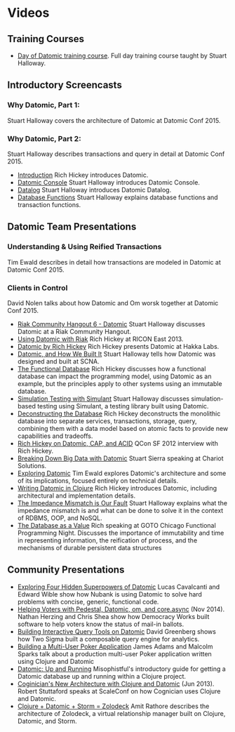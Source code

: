 Videos
======

Training Courses
----------------

- [Day of Datomic training course](../learning/day-of-datomic.html). Full day training course taught by Stuart Halloway.





Introductory Screencasts
------------------------



### Why Datomic, Part 1:

Stuart Halloway covers the architecture of Datomic at Datomic Conf 2015.





### Why Datomic, Part 2:

Stuart Halloway describes transactions and query in detail at Datomic Conf 2015.

- [Introduction](https://www.youtube.com/watch?v=RKcqYZZ9RDY) Rich Hickey introduces Datomic.
- [Datomic Console](https://t.co/9ohMFMRHQM) Stuart Halloway introduces Datomic Console.
- [Datalog](https://www.youtube.com/watch?v=bAilFQdaiHk) Stuart Halloway introduces Datomic Datalog.
- [Database Functions](https://www.youtube.com/watch?v=8fY687k7DMA) Stuart Halloway explains database functions and transaction functions.







Datomic Team Presentations
--------------------------



### Understanding &amp; Using Reified Transactions

Tim Ewald describes in detail how transactions are modeled in Datomic at Datomic Conf 2015.





### Clients in Control

David Nolen talks about how Datomic and Om worsk together at Datomic Conf 2015.

- [Riak Community Hangout 6 - Datomic](https://www.youtube.com/watch?v=VD9UCfQohQE) Stuart Halloway discusses Datomic at a Riak Community Hangout.
- [Using Datomic with Riak](https://www.youtube.com/watch?v=FOQVWdG5e2s) Rich Hickey at RICON East 2013.
- [Datomic by Rich Hickey](https://www.youtube.com/watch?v=4iaIwiemqfo) Rich Hickey presents Datomic at Hakka Labs.
- [Datomic, and How We Built It](https://vimeo.com/79432448) Stuart Halloway tells how Datomic was designed and built at SCNA.
- [The Functional Database](https://www.infoq.com/presentations/datomic-functional-database/) Rich Hickey discusses how a functional database can impact the programming model, using Datomic as an example, but the principles apply to other systems using an immutable database.
- [Simulation Testing with Simulant](https://www.infoq.com/presentations/Simulation-Testing/) Stuart Halloway discusses simulation-based testing using Simulant, a testing library built using Datomic.
- [Deconstructing the Database](https://www.infoq.com/presentations/Deconstructing-Database/) Rich Hickey deconstructs the monolithic database into separate services, transactions, storage, query, combining them with a data model based on atomic facts to provide new capabilities and tradeoffs.
- [Rich Hickey on Datomic, CAP, and ACID](https://www.infoq.com/interviews/hickey-datomic-cap/) QCon SF 2012 interview with Rich Hickey.
- [Breaking Down Big Data with Datomic](https://vimeo.com/57428515) Stuart Sierra speaking at Chariot Solutions.
- [Exploring Datomic](https://vimeo.com/53162418) Tim Ewald explores Datomic's architecture and some of its implications, focused entirely on technical details.
- [Writing Datomic in Clojure](https://www.infoq.com/presentations/Datomic/) Rich Hickey introduces Datomic, including architectural and implementation details.
- [The Impedance Mismatch is Our Fault](https://www.infoq.com/presentations/Impedance-Mismatch/) Stuart Halloway explains what the impedance mismatch is and what can be done to solve it in the context of RDBMS, OOP, and NoSQL.
- [The Database as a Value](https://www.youtube.com/watch?v=EKdV1IgAaFc) Rich speaking at GOTO Chicago Functional Programming Night. Discusses the importance of immutability and time in representing information, the reification of process, and the mechanisms of durable persistent data structures







Community Presentations
-----------------------

- [Exploring Four Hidden Superpowers of Datomic](https://www.youtube.com/watch?v=7lm3K8zVOdY) Lucas Cavalcanti and Edward Wible show how Nubank is using Datomic to solve hard problems with concise, generic, functional code.
- [Helping Voters with Pedestal, Datomic, om, and core.async](https://www.youtube.com/watch?v=Ohuadp9S2hg) (Nov 2014). Nathan Herzing and Chris Shea show how Democracy Works built software to help voters know the status of mail-in ballots.
- [Building Interactive Query Tools on Datomic](https://www.youtube.com/watch?v=YHctJMUG8bI) David Greenberg shows how Two Sigma built a composable query engine for analytics.
- [Building a Multi-User Poker Application](https://skillsmatter.com/podcast/java-jee/building-a-multi-user-poker-application-in-clojure-and-datomic) James Adams and Malcolm Sparks talk about a production multi-user Poker application written using Clojure and Datomic
- [Datomic: Up and Running](https://www.youtube.com/watch?v=ao7xEwCjrWQ) Misophistful's introductory guide for getting a Datomic database up and running within a Clojure project.
- [Coginician's New Architecture with Clojure and Datomic](https://www.youtube.com/watch?v=KlDJy3yXVsc) (Jun 2013). Robert Stuttaford speaks at ScaleConf on how Cognician uses Clojure and Datomic.
- [Clojure + Datomic + Storm = Zolodeck](https://www.infoq.com/presentations/Zolodeck/) Amit Rathore describes the architecture of Zolodeck, a virtual relationship manager built on Clojure, Datomic, and Storm.